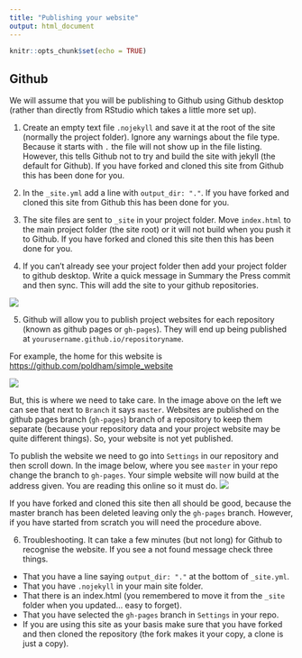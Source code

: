 ```yaml
---
title: "Publishing your website"
output: html_document
---
```


```r
knitr::opts_chunk$set(echo = TRUE)
```

## Github

We will assume that you will be publishing to Github using Github desktop (rather than directly from RStudio which takes a little more set up).

1. Create an empty text file `.nojekyll` and save it at the root of the site (normally the project folder). Ignore any warnings about the file type. Because it starts with `.` the file will not show up in the file listing. However, this tells Github not to try and build the site with jekyll (the default for Github). If you have forked and cloned this site from Github this has been done for you.

2. In the `_site.yml` add a line with `output_dir: "."`. If you have forked and cloned this site from Github this has been done for you.

3. The site files are sent to `_site` in your project folder. Move `index.html` to the main project folder (the site root) or it will not build when you push it to Github. If you have forked and cloned this site then this has been done for you.

4. If you can't already see your project folder then add your project folder to github desktop. Write a quick message in Summary the Press commit and then sync. This will add the site to your github repositories.

![](images/add_github_desktop.png)

5. Github will allow you to publish project websites for each repository (known as github pages or `gh-pages`). They will end up being published at `yourusername.github.io/repositoryname`. 

For example, the home for this website is [https://github.com/poldham/simple_website](https://github.com/poldham/simple_website)

![](images/website_address.png)

But, this is where we need to take care. In the image above on the left we can see that next to `Branch` it says `master`. Websites are published on the github pages branch (`gh-pages`) branch of a repository to keep them separate (because your repository data and your project website may be quite different things). So, your website is not yet published. 

To publish the website we need to go into `Settings` in our repository and then scroll down. In the image below, where you see `master` in your repo change the branch to `gh-pages`. Your simple website will now build at the address given. You are reading this online so it must do. 
![](images/website_gh_pages.png)

If you have forked and cloned this site then all should be good, because the master branch has been deleted leaving only the `gh-pages` branch. However, if you have started from scratch you will need the procedure above.

6. Troubleshooting. It can take a few minutes (but not long) for Github to recognise the website. If you see a not found message check three things. 

- That you have a line saying `output_dir: "."` at the bottom of `_site.yml`.
- That you have `.nojekyll` in your main site folder.
- That there is an index.html (you remembered to move it from the `_site` folder when you updated... easy to forget).
- That you have selected the `gh-pages` branch in `Settings` in your repo.
- If you are using this site as your basis make sure that you have forked and then cloned the repository (the fork makes it your copy, a clone is just a copy).





